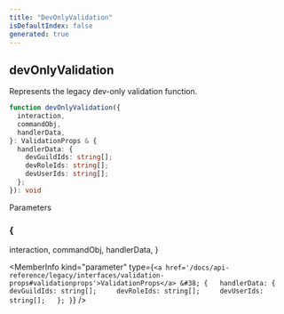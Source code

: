 ```yaml
---
title: "DevOnlyValidation"
isDefaultIndex: false
generated: true
---
```



<!-- This file was generated from the CommandKit source. Do not modify. Instead, re-run the "docgen" script -->


## devOnlyValidation

<GenerationInfo sourceFile="packages/legacy/src/validations/devOnly.ts" sourceLine="8" packageName="@commandkit/legacy" />

Represents the legacy dev-only validation function.

```ts title="Signature"
function devOnlyValidation({
  interaction,
  commandObj,
  handlerData,
}: ValidationProps & {
  handlerData: {
    devGuildIds: string[];
    devRoleIds: string[];
    devUserIds: string[];
  };
}): void
```
Parameters

### \{
  interaction,
  commandObj,
  handlerData,
}

<MemberInfo kind="parameter" type={`<a href='/docs/api-reference/legacy/interfaces/validation-props#validationprops'>ValidationProps</a> &#38; {   handlerData: {     devGuildIds: string[];     devRoleIds: string[];     devUserIds: string[];   }; }`} />

